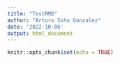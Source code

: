 ```yaml
---
title: "TestRMD"
author: "Arturo Soto Gonzalez"
date: '2022-10-06'
output: html_document
---
```


```r
knitr::opts_chunk$set(echo = TRUE)
```



















